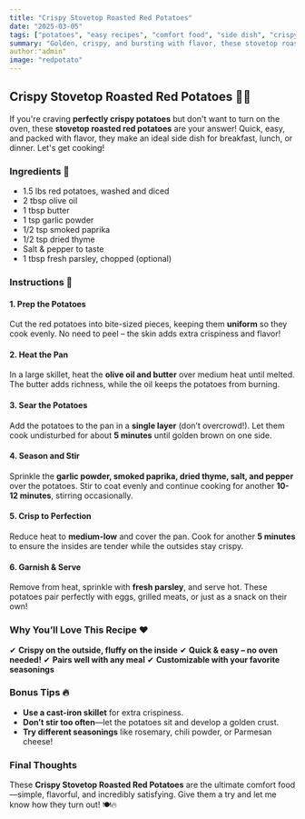 ```yaml
---
title: "Crispy Stovetop Roasted Red Potatoes"
date: "2025-03-05"
tags: ["potatoes", "easy recipes", "comfort food", "side dish", "crispy"]
summary: "Golden, crispy, and bursting with flavor, these stovetop roasted red potatoes are an easy and delicious side dish that pairs perfectly with any meal. With a perfectly seasoned crust and a tender, fluffy interior, they’re sure to be a crowd-pleaser every time."
author:"admin"
image: "redpotato"
---
```


## Crispy Stovetop Roasted Red Potatoes 🥔🔥

If you're craving **perfectly crispy potatoes** but don't want to turn on the oven, these **stovetop roasted red potatoes** are your answer! Quick, easy, and packed with flavor, they make an ideal side dish for breakfast, lunch, or dinner. Let's get cooking!

<CustomImage src="/images/crispy-potatoes.jpg" alt="Crispy Roasted Red Potatoes" width={800} height={600} />

### Ingredients 🛒
- 1.5 lbs red potatoes, washed and diced
- 2 tbsp olive oil
- 1 tbsp butter
- 1 tsp garlic powder
- 1/2 tsp smoked paprika
- 1/2 tsp dried thyme
- Salt & pepper to taste
- 1 tbsp fresh parsley, chopped (optional)

### Instructions 🥄

#### 1. Prep the Potatoes
Cut the red potatoes into bite-sized pieces, keeping them **uniform** so they cook evenly. No need to peel – the skin adds extra crispiness and flavor!

#### 2. Heat the Pan
In a large skillet, heat the **olive oil and butter** over medium heat until melted. The butter adds richness, while the oil keeps the potatoes from burning.

#### 3. Sear the Potatoes
Add the potatoes to the pan in a **single layer** (don’t overcrowd!). Let them cook undisturbed for about **5 minutes** until golden brown on one side.

#### 4. Season and Stir
Sprinkle the **garlic powder, smoked paprika, dried thyme, salt, and pepper** over the potatoes. Stir to coat evenly and continue cooking for another **10-12 minutes**, stirring occasionally.

#### 5. Crisp to Perfection
Reduce heat to **medium-low** and cover the pan. Cook for another **5 minutes** to ensure the insides are tender while the outsides stay crispy.

#### 6. Garnish & Serve
Remove from heat, sprinkle with **fresh parsley**, and serve hot. These potatoes pair perfectly with eggs, grilled meats, or just as a snack on their own!

### Why You’ll Love This Recipe ❤️
✔ **Crispy on the outside, fluffy on the inside**
✔ **Quick & easy – no oven needed!**
✔ **Pairs well with any meal**
✔ **Customizable with your favorite seasonings**

### Bonus Tips 🔥
- **Use a cast-iron skillet** for extra crispiness.
- **Don’t stir too often**—let the potatoes sit and develop a golden crust.
- **Try different seasonings** like rosemary, chili powder, or Parmesan cheese!

### Final Thoughts
These **Crispy Stovetop Roasted Red Potatoes** are the ultimate comfort food—simple, flavorful, and incredibly satisfying. Give them a try and let me know how they turn out! 🍽️🔥
